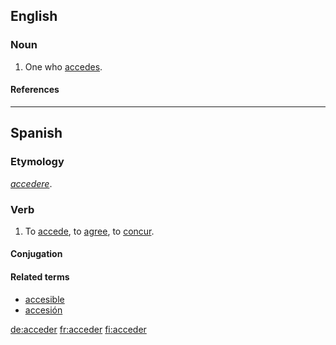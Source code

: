 ==English==

===Noun===
{{en-noun}}

# One who [[accede]]s.

====References====
{{R:Webster 1913}}

----

==Spanish==

===Etymology===
{{L.|es}} ''[[accedere]]''.

===Verb===
{{es-verb-er|acced}}

# To [[accede]], to [[agree]], to [[concur]].

==== Conjugation ====
{{es-conj-er|acced}}

====Related terms====
*[[accesible]]
*[[accesión]]

[[de:acceder]]
[[fr:acceder]]
[[fi:acceder]]